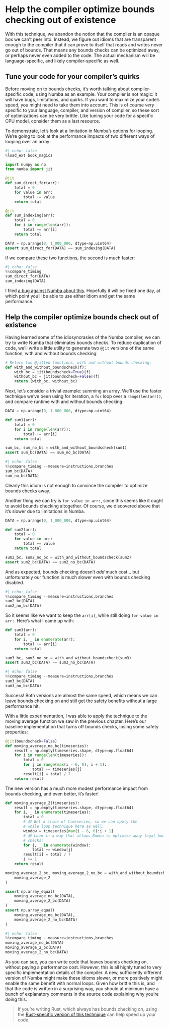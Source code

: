 # Help the compiler optimize bounds checking out of existence

With this technique, we abandon the notion that the compiler is an opaque box we can't peer into.
Instead, we figure out idioms that are transparent enough to the compiler that it can prove to itself that reads and writes never go out of bounds.
That means any bounds checks can be optimized away, or perhaps never even added to the code.
The actual mechanism will be language-specific, and likely compiler-specific as well.

## Tune your code for your compiler's quirks

Before moving on to bounds checks, it's worth talking about compiler-specific code, using Numba as an example.
Your compiler is not magic: it will have bugs, limitations, and quirks.
If you want to maximize your code's speed, you might need to take them into account.
This is of course _very_ specific to your language, compiler, and version of compiler, so these sort of optimizations can be very brittle.
Like tuning your code for a specific CPU model, consider them as a last resource.

To demonstrate, let's look at a limitation in Numba's options for looping.
We're going to look at the performance impacts of two different ways of looping over an array:

```python
#| echo: false
%load_ext book_magics
```

```python
import numpy as np
from numba import jit

@jit
def sum_direct_for(arr):
    total = 0
    for value in arr:
        total += value
    return total

@jit
def sum_indexing(arr):
    total = 0
    for i in range(len(arr)):
        total += arr[i]
    return total

DATA = np.arange(0, 1_000_000, dtype=np.uint64)
assert sum_direct_for(DATA) == sum_indexing(DATA)
```

If we compare these two functions, the second is much faster:

```python
#| echo: false
%%compare_timing
sum_direct_for(DATA)
sum_indexing(DATA)
```

I filed [a bug against Numba about this](https://github.com/numba/numba/issues/9210).
Hopefully it will be fixed one day, at which point you'll be able to use either idiom and get the same performance.

## Help the compiler optimize bounds check out of existence

Having learned some of the idiosyncrasies of the Numba compiler, we can try to write Numba that eliminates bounds checks.
To reduce duplication of code, we'll write a little utility to generate two `@jit` versions of the same function, with and without bounds checking:

```python
# Return two @jitted functions, with and without bounds checking:
def with_and_without_boundscheck(f):
    with_bc = jit(boundscheck=True)(f)
    without_bc = jit(boundscheck=False)(f)
    return (with_bc, without_bc)
```

Next, let's consider a trivial example: summing an array.
We'll use the faster technique we've been using for iteration, a `for` loop over a `range(len(arr))`, and compare runtime with and without bounds checking:

```python
DATA = np.arange(0, 1_000_000, dtype=np.uint64)

def sum1(arr):
    total = 0
    for i in range(len(arr)):
        total += arr[i]
    return total

sum_bc, sum_no_bc = with_and_without_boundscheck(sum1)
assert sum_bc(DATA) == sum_no_bc(DATA)
```

```python
#| echo: false
%%compare_timing --measure=instructions,branches
sum_bc(DATA)
sum_no_bc(DATA)
```

Clearly this idiom is not enough to convince the compiler to optimize bounds checks away.

Another thing we can try is `for value in arr:`, since this seems like it ought to avoid bounds checking altogether.
Of course, we discovered above that it's slower due to limitations in Numba.

```python
DATA = np.arange(0, 1_000_000, dtype=np.uint64)

def sum2(arr):
    total = 0
    for value in arr:
        total += value
    return total

sum2_bc, sum2_no_bc = with_and_without_boundscheck(sum2)
assert sum2_bc(DATA) == sum2_no_bc(DATA)
```

And as expected, bounds checking doesn't _add_ much cost... but unfortunately our function is much slower even with bounds checking disabled.

```python
#| echo: false
%%compare_timing --measure=instructions,branches
sum2_bc(DATA)
sum2_no_bc(DATA)
```

So it seems like we want to keep the `arr[i]`, while still doing `for value in arr:`.
Here's what I came up with:

```python
def sum3(arr):
    total = 0
    for i, _ in enumerate(arr):
        total += arr[i]
    return total

sum3_bc, sum3_no_bc = with_and_without_boundscheck(sum3)
assert sum3_bc(DATA) == sum3_no_bc(DATA)
```

```python
#| echo: false
%%compare_timing --measure=instructions,branches
sum3_bc(DATA)
sum3_no_bc(DATA)
```

Success! Both versions are almost the same speed, which means we can leave bounds checking on and still get the safety benefits without a large performance hit.

With a little experimentation, I was able to apply the technique to the moving average function we saw in the previous chapter.
Here's our baseline implementation that turns off bounds checks, losing some safety properties:

```python
@jit(boundscheck=False)
def moving_average_no_bc(timeseries):
    result = np.empty(timeseries.shape, dtype=np.float64)
    for i in range(len(timeseries)):
        total = 0
        for j in range(max(i - 6, 0), i + 1):
            total += timeseries[j]
        result[i] = total / 7
    return result
```

The new version has a much more modest performance impact from bounds checking, and even better, it's faster!

```python
def moving_average_2(timeseries):
    result = np.empty(timeseries.shape, dtype=np.float64)
    for i, _ in enumerate(timeseries):
        total = 0
        # 😎 Get a slice of timeseries, so we can apply the
        # while loop technique here as well.
        window = timeseries[max(i - 6, 0):i + 1]
        # 😎 Loop in a way that allows Numba to optimize away legal bound
        # checks:
        for j, _ in enumerate(window):
            total += window[j]
        result[i] = total / 7
        i += 1
    return result

moving_average_2_bc, moving_average_2_no_bc = with_and_without_boundscheck(
    moving_average_2
)

assert np.array_equal(
    moving_average_no_bc(DATA),
    moving_average_2_bc(DATA)
)
assert np.array_equal(
    moving_average_no_bc(DATA),
    moving_average_2_no_bc(DATA)
)
```

```python
#| echo: false
%%compare_timing --measure=instructions,branches
moving_average_no_bc(DATA)
moving_average_2_bc(DATA)
moving_average_2_no_bc(DATA)
```

As you can see, you can write code that leaves bounds checking on, without paying a performance cost.
However, this is all highly tuned to very specific implementation details of the compiler.
A new, sufficiently different version of Numba might make these idioms slower, or more positively might enable the same benefit with normal loops.
Given how brittle this is, and that the code is written in a surprising way, you should at minimum have a bunch of explanatory comments in the source code explaining why you're doing this.

> If you're writing Rust, which always has bounds checking on, using the [Rust-specific version of this technique](https://shnatsel.medium.com/how-to-avoid-bounds-checks-in-rust-without-unsafe-f65e618b4c1e) can help speed up your code.
